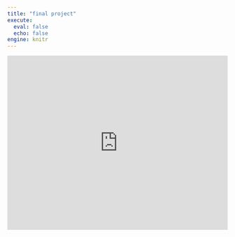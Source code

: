 ```yaml
---
title: "final project"
execute: 
  eval: false
  echo: false
engine: knitr
---
```


<iframe height="400" width="100%" frameborder="no" src="https://kyrawu.shinyapps.io/mcdonalds/"> </iframe>



